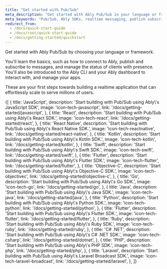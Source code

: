 ```yaml
---
title: "Get started with Pub/Sub"
meta_description: "Get started with Ably Pub/Sub in your language or framework of choice. Learn how to publish, subscribe, track presence, fetch message history, and manage realtime connections."
meta_keywords: "Pub/Sub, Ably SDKs, realtime messaging, publish subscribe, getting started guides, realtime communication, Ably tutorial, message history, presence API, Ably CLI Pub/Sub"
redirect_from:
  - /docs/quick-start-guide
  - /docs/root/quick-start-guide
  - /docs/getting-started/quickstart
---
```


Get started with Ably Pub/Sub by choosing your language or framework.

You'll learn the basics, such as how to connect to Ably, publish and subscribe to messages, and manage the status of clients with presence. You'll also be introduced to the Ably CLI and your Ably dashboard to interact with, and manage your apps.

These are your first steps towards building a realtime application that can effortlessly scale to serve millions of users.

<Tiles>
{[
  {
    title: 'JavaScript',
    description: 'Start building with Pub/Sub using Ably\'s JavaScript SDK',
    image: 'icon-tech-javascript',
    link: '/docs/getting-started/javascript',
  },
  {
    title: 'React',
    description: 'Start building with Pub/Sub using Ably\'s React SDK.',
    image: 'icon-tech-react',
    link: '/docs/getting-started/react',
  },
  {
    title: 'React Native',
    description: 'Start building with Pub/Sub using Ably\'s React Native SDK.',
    image: 'icon-tech-reactnative',
    link: '/docs/getting-started/react-native',
  },
  {
    title: 'Kotlin',
    description: 'Start building with Pub/Sub using Ably\'s Kotlin SDK.',
    image: 'icon-tech-kotlin',
    link: '/docs/getting-started/kotlin',
  },
  {
    title: 'Swift',
    description: 'Start building with Pub/Sub using Ably\'s Swift SDK.',
    image: 'icon-tech-swift',
    link: '/docs/getting-started/swift',
  },
  {
    title: 'Flutter',
    description: 'Start building with Pub/Sub using Ably\'s Flutter SDK.',
    image: 'icon-tech-flutter',
    link: '/docs/getting-started/flutter',
  },
  {
    title: 'Objective-C',
    description: 'Start building with Pub/Sub using Ably\'s Objective-C SDK.',
    image: 'icon-tech-objectivec',
    link: '/docs/getting-started/objective-c',
  },
  {
    title: 'Go',
    description: 'Start building with Pub/Sub using Ably\'s Go SDK.',
    image: 'icon-tech-go',
    link: '/docs/getting-started/go',
  },
  {
    title: 'Java',
    description: 'Start building with Pub/Sub using Ably\'s Java SDK.',
    image: 'icon-tech-java',
    link: '/docs/getting-started/java',
  },
  {
    title: 'Python',
    description: 'Start building with Pub/Sub using Ably\'s Python SDK.',
    image: 'icon-tech-python',
    link: '/docs/getting-started/python',
  },
  {
    title: 'Flutter',
    description: 'Start building with Pub/Sub using Ably\'s Flutter SDK.',
    image: 'icon-tech-flutter',
    link: '/docs/getting-started/flutter',
  },
  {
    title: 'Ruby',
    description: 'Start building with Pub/Sub using Ably\'s Ruby SDK.',
    image: 'icon-tech-ruby',
    link: '/docs/getting-started/ruby',
  },
  {
    title: 'C# .NET',
    description: 'Start building with Pub/Sub using Ably\'s C# .NET SDK.',
    image: 'icon-tech-csharp',
    link: '/docs/getting-started/dotnet',
  },
  {
    title: 'PHP',
    description: 'Start building with Pub/Sub using Ably\'s PHP SDK.',
    image: 'icon-tech-php',
    link: '/docs/getting-started/php',
  },
  {
    title: 'Laravel',
    description: 'Start building with Pub/Sub using Ably\'s Laravel Broadcast SDK.',
    image: 'icon-tech-laravel-broadcast',
    link: '/docs/getting-started/laravel',
  },
]}
</Tiles>
